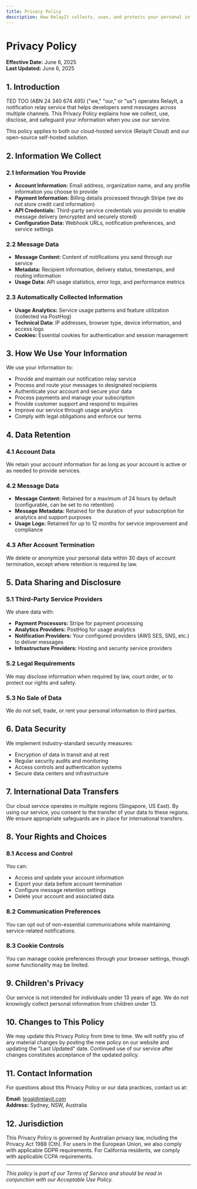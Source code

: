 ```yaml
---
title: Privacy Policy
description: How RelayIt collects, uses, and protects your personal information when you use our notification relay service.
---
```


# Privacy Policy

**Effective Date:** June 6, 2025  
**Last Updated:** June 6, 2025

## 1. Introduction

TED TOO (ABN 24 340 674 495) ("we," "our," or "us") operates RelayIt, a notification relay service that helps developers send messages across multiple channels. This Privacy Policy explains how we collect, use, disclose, and safeguard your information when you use our service.

This policy applies to both our cloud-hosted service (RelayIt Cloud) and our open-source self-hosted solution.

## 2. Information We Collect

### 2.1 Information You Provide
- **Account Information:** Email address, organization name, and any profile information you choose to provide
- **Payment Information:** Billing details processed through Stripe (we do not store credit card information)
- **API Credentials:** Third-party service credentials you provide to enable message delivery (encrypted and securely stored)
- **Configuration Data:** Webhook URLs, notification preferences, and service settings

### 2.2 Message Data
- **Message Content:** Content of notifications you send through our service
- **Metadata:** Recipient information, delivery status, timestamps, and routing information
- **Usage Data:** API usage statistics, error logs, and performance metrics

### 2.3 Automatically Collected Information
- **Usage Analytics:** Service usage patterns and feature utilization (collected via PostHog)
- **Technical Data:** IP addresses, browser type, device information, and access logs
- **Cookies:** Essential cookies for authentication and session management

## 3. How We Use Your Information

We use your information to:
- Provide and maintain our notification relay service
- Process and route your messages to designated recipients
- Authenticate your account and secure your data
- Process payments and manage your subscription
- Provide customer support and respond to inquiries
- Improve our service through usage analytics
- Comply with legal obligations and enforce our terms

## 4. Data Retention

### 4.1 Account Data
We retain your account information for as long as your account is active or as needed to provide services.

### 4.2 Message Data
- **Message Content:** Retained for a maximum of 24 hours by default (configurable, can be set to no retention)
- **Message Metadata:** Retained for the duration of your subscription for analytics and support purposes
- **Usage Logs:** Retained for up to 12 months for service improvement and compliance

### 4.3 After Account Termination
We delete or anonymize your personal data within 30 days of account termination, except where retention is required by law.

## 5. Data Sharing and Disclosure

### 5.1 Third-Party Service Providers
We share data with:
- **Payment Processors:** Stripe for payment processing
- **Analytics Providers:** PostHog for usage analytics
- **Notification Providers:** Your configured providers (AWS SES, SNS, etc.) to deliver messages
- **Infrastructure Providers:** Hosting and security service providers

### 5.2 Legal Requirements
We may disclose information when required by law, court order, or to protect our rights and safety.

### 5.3 No Sale of Data
We do not sell, trade, or rent your personal information to third parties.

## 6. Data Security

We implement industry-standard security measures:
- Encryption of data in transit and at rest
- Regular security audits and monitoring
- Access controls and authentication systems
- Secure data centers and infrastructure

## 7. International Data Transfers

Our cloud service operates in multiple regions (Singapore, US East). By using our service, you consent to the transfer of your data to these regions. We ensure appropriate safeguards are in place for international transfers.

## 8. Your Rights and Choices

### 8.1 Access and Control
You can:
- Access and update your account information
- Export your data before account termination
- Configure message retention settings
- Delete your account and associated data

### 8.2 Communication Preferences
You can opt out of non-essential communications while maintaining service-related notifications.

### 8.3 Cookie Controls
You can manage cookie preferences through your browser settings, though some functionality may be limited.

## 9. Children's Privacy

Our service is not intended for individuals under 13 years of age. We do not knowingly collect personal information from children under 13.

## 10. Changes to This Policy

We may update this Privacy Policy from time to time. We will notify you of any material changes by posting the new policy on our website and updating the "Last Updated" date. Continued use of our service after changes constitutes acceptance of the updated policy.

## 11. Contact Information

For questions about this Privacy Policy or our data practices, contact us at:

**Email:** legal@relayit.com  
**Address:** Sydney, NSW, Australia

## 12. Jurisdiction

This Privacy Policy is governed by Australian privacy law, including the Privacy Act 1988 (Cth). For users in the European Union, we also comply with applicable GDPR requirements. For California residents, we comply with applicable CCPA requirements.

---

*This policy is part of our Terms of Service and should be read in conjunction with our Acceptable Use Policy.*